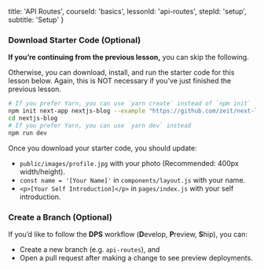 
  title: 'API Routes',
  courseId: 'basics',
  lessonId: 'api-routes',
  stepId: 'setup',
  subtitle: 'Setup'
}

### Download Starter Code (Optional)

**If you’re continuing from the previous lesson,** you can skip the following.

Otherwise, you can download, install, and run the starter code for this lesson below. Again, this is NOT necessary if you’ve just finished the previous lesson.

```bash
# If you prefer Yarn, you can use `yarn create` instead of `npm init`
npm init next-app nextjs-blog --example "https://github.com/zeit/next-learn-starter/tree/master/api-routes-starter"
cd nextjs-blog
# If you prefer Yarn, you can use `yarn dev` instead
npm run dev
```

Once you download your starter code, you should update:

- `public/images/profile.jpg` with your photo (Recommended: 400px width/height).
- `const name = '[Your Name]'` in `components/layout.js` with your name.
- `<p>[Your Self Introduction]</p>` in `pages/index.js` with your self introduction.

### Create a Branch (Optional)

If you’d like to follow the **DPS** workflow (**D**evelop, **P**review, **S**hip), you can:

- Create a new branch (e.g. `api-routes`), and
- Open a pull request after making a change to see preview deployments.

